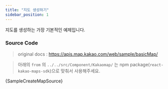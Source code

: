 ```yaml
---
title: "지도 생성하기"
sidebar_position: 1
---
```


지도를 생성하는 가장 기본적인 예제입니다.


<SampleCreateMap />

### Source Code

> original docs : https://apis.map.kakao.com/web/sample/basicMap/

> 아래의 `from` 의 `../../src/Component/Kakaomap/` 는 npm package(`react-kakao-maps-sdk`)으로 맞춰서 사용해주세요.

<CodeBlock className="language-jsx">{SampleCreateMapSource}</CodeBlock>

